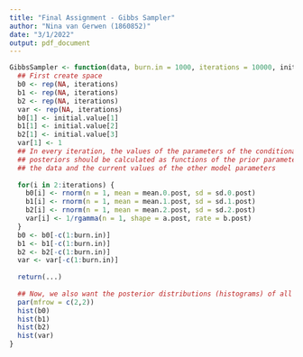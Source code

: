 ```yaml
---
title: "Final Assignment - Gibbs Sampler"
author: "Nina van Gerwen (1860852)"
date: "3/1/2022"
output: pdf_document
---
```


```r

GibbsSampler <- function(data, burn.in = 1000, iterations = 10000, initial.values) {
  ## First create space
  b0 <- rep(NA, iterations)
  b1 <- rep(NA, iterations)
  b2 <- rep(NA, iterations)
  var <- rep(NA, iterations)
  b0[1] <- initial.value[1]
  b1[1] <- initial.value[2]
  b2[1] <- initial.value[3]
  var[1] <- 1
  ## In every iteration, the values of the parameters of the conditional
  ## posteriors should be calculated as functions of the prior parameters,
  ## the data and the current values of the other model parameters
  
  for(i in 2:iterations) {
    b0[i] <- rnorm(n = 1, mean = mean.0.post, sd = sd.0.post)
    b1[i] <- rnorm(n = 1, mean = mean.1.post, sd = sd.1.post)
    b2[i] <- rnorm(n = 1, mean = mean.2.post, sd = sd.2.post)
    var[i] <- 1/rgamma(n = 1, shape = a.post, rate = b.post)
  }
  b0 <- b0[-c(1:burn.in)]
  b1 <- b1[-c(1:burn.in)]
  b2 <- b2[-c(1:burn.in)]
  var <- var[-c(1:burn.in)]
  
  return(...)
  
  ## Now, we also want the posterior distributions (histograms) of all parameters
  par(mfrow = c(2,2))
  hist(b0)
  hist(b1)
  hist(b2)
  hist(var)
}

```


